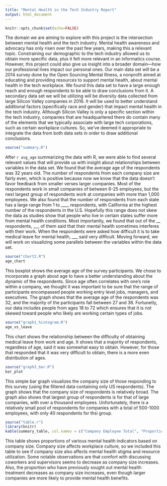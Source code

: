```yaml
---
title: "Mental Health in the Tech Industry Report"
output: html_document
---
```

```r
knitr::opts_chunk$set(echo=FALSE)
```

The domain we are aiming to explore with this project is the intersection between mental health and the tech industry. Mental health awareness and advocacy has only risen over the past few years, making this a relevant topic. Constraining our demographic to the tech industry allowed us to obtain more specific data, plus it felt more relevant in an informatics course. However, this project could also give us insight into a broader domain—how our professional lives impact our personal ones. Our main data set will be a 2014 survey done by the Open Sourcing Mental Illness, a nonprofit aimed at educating and providing resources to support mental health, about mental health in the tech workplace. We found this data set to have a large enough reach and enough respondents to be able to draw conclusions from it. A secondary data set we will be utilizing will be diversity data collected from large Silicon Valley companies in 2016. It will be used to better understand additional factors (specifically race and gender) that impact mental health in the tech industry. Although Silicon Valley is only a specific section within the tech industry, companies that are headquartered there do contain many of the elements that we typically associate with large tech corporations, such as certain workplace cultures. So, we’ve deemed it appropriate to integrate the data from both data sets in order to draw additional conclusions.

``` r
source("summary.R")
```

After `r avg_age` summarizing the data with R, we were able to find several relevant values that will provide us with insight about relationships between variables in the data set. We found that the average age of the respondents was 32 years old. The number of respondents from each company size are fairly even, which is positive because now we know that the data doesn't favor feedback from smaller verses larger companies. Most of the respondents work in small companies of between 6-25 employees, but the next largest group of respondents work at companies with more than 1,000 employees. We also found that the number of respondents from each state has a large range from 1 to ____ respondents, with California at the highest number of the respondents in the U.S. Hopefully this range does not skew the data as studies show that people who live in certain states suffer more from mental health conditions. Most importantly, we found that out of the __ respondents, ___ of them said that their mental health sometimes interferes with their work. When the respondents were asked how difficult it is to take medical leave for mental health, ___ said very difficult. Moving forward, we will work on visualizing some parallels between the variables within the data set.

```r
source("chart2.R")
age_chart
```

This boxplot shows the average age of the survey participants. We chose to incorporate a graph about age to have a better understanding about the dynamic of the respondents. Since age often correlates with one's role within a company, we thought it was important to be sure that the range of participants encompassed people working entry level jobs, managers, and executives. The graph shows that the average age of the respondents was 32, and the majority of the participants fall between 27 and 36. Fortunetly, our data includes people from ages 18 to 72 which ensures that it is not skewed toward people who likely are working certain types of jobs.

```r
source("graph1_histogram.R")
age_vs_leave
```

This chart shows the relationship between the difficulty of obtaining medical leave from work and age. It shows that a majority of respondents, regardless of age, said it was somewhat easy to obtain. However, for those that responded that it was very difficult to obtain, there is a more even distribution of ages.

```r
source("graph3_bar.R")
bar_plot
```

This simple bar graph visualizes the company size of those responding to this survey (using the filtered data containing only US respondents). The graph shows that the company size of respondents is relatively broad. The graph also shows that largest group of respondents is for that of large companies, with over a thousand employees. Unfortunately, there is a relatively small pool of respondents for companies with a total of 500-1000 employees, with only 40 respondents for thsi group.

```r
source("table.r")
library(knitr)
kable(summary_table, col.names = c("Company Employee Total", "Proportion with Family History of Mental Illness", "Proportion with Previous MH Treatment", "Proportion with Mental Health Benefits Provided at Work", "Proportion Comfortable Discussing MH with Coworkers", "Proportion Comfortable Discussing MH with Supervisors"))
```

This table shows proportions of various mental health indicators based on company size. Company size affects workplace culture, so we included this table to see if company size also affects mental health stigma and resource utilization. Some notable observations are that comfort with discussing coworkers and supervisors seems to decrease as company size increases. Also, the proportion who have previously sought out mental health treatment decreases as company size increases, even though larger companies are more likely to provide mental health benefits.
